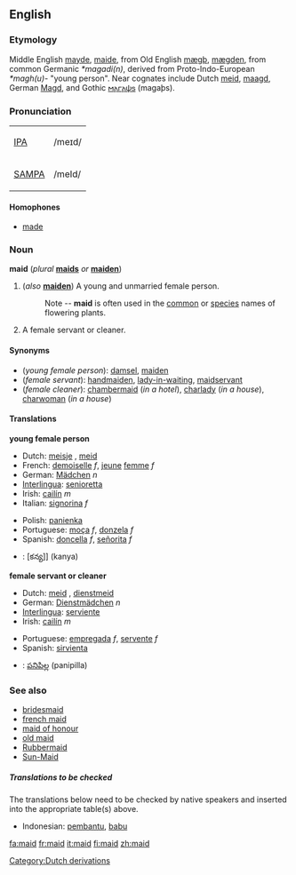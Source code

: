 ==English==

===Etymology===
Middle English [[mayde]], [[maide]], from Old English [[mægþ]], [[mægden]], from common Germanic ''*magadi(n)'', derived from Proto-Indo-European ''*magh(u)-'' "young person".  Near cognates include Dutch [[meid]], [[maagd]], German [[Magd]], and Gothic [[𐌼𐌰𐌲𐌰𐌸𐍃]] (magaþs).

===Pronunciation===
{| border=1 cellpadding=5
| [[w:IPA|IPA]] || /meɪd/
|-
| [[w:SAMPA|SAMPA]] || /meId/
|}

====Homophones====
*[[made]]

===Noun===
'''maid''' (''plural'' '''[[maids]]''' ''or'' '''[[maiden]]''')

# (''also'' '''[[maiden]]''') A young and unmarried female person.
#: Note -- '''maid''' is often used in the [[common]] or [[species]] names of flowering plants.
# A female servant or cleaner.

====Synonyms====
*(''young female person''): [[damsel]], [[maiden]]
*(''female servant''): [[handmaiden]], [[lady-in-waiting]], [[maidservant]]
*(''female cleaner''): [[chambermaid]] (''in a hotel''), [[charlady]] (''in a house''), [[charwoman]] (''in a house'')

====Translations====

'''young female person'''
{{top}}
*Dutch: [[meisje]] {{n}}, [[meid]] {{f}}
*French: [[demoiselle]] ''f'', [[jeune]] [[femme]] ''f''
*German: [[Mädchen]] ''n''
*[[Interlingua]]: [[senioretta]]
*Irish: [[cailín]] ''m''
*Italian: [[signorina]] ''f''
{{mid}}
*Polish: [[panienka]]
*Portuguese: [[moça]] ''f'', [[donzela]] ''f''
*Spanish: [[doncella]] ''f'', [[señorita]] ''f''
*{{te}}: [కన్య]] (kanya)
{{bottom}}

'''female servant or cleaner'''
{{top}}
*Dutch: [[meid]] {{f}}, [[dienstmeid]] {{f}}
*German: [[Dienstmädchen]] ''n''
*[[Interlingua]]: [[serviente]]
*Irish: [[cailín]] ''m''
{{mid}}
*Portuguese: [[empregada]] ''f'', [[servente]] ''f''
*Spanish: [[sirvienta]]
*{{te}}: [[పనిపిల్ల]] (panipilla)
{{bottom}}

===See also===
*[[bridesmaid]]
*[[french maid]]
*[[maid of honour]]
*[[old maid]]
*[[Rubbermaid]]
*[[Sun-Maid]]

=====Translations to be checked=====
<!--Remove this section once all of the translations below have been moved into the tables above.-->

The translations below need to be checked by native speakers and inserted into the appropriate table(s) above.

*Indonesian: [[bantu|pembantu]], [[babu]]

[[Category:Dutch derivations]]

[[fa:maid]]
[[fr:maid]]
[[it:maid]]
[[fi:maid]]
[[zh:maid]]